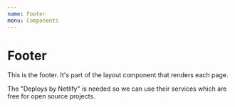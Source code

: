 ```yaml
---
name: Footer
menu: Components
---
```



# Footer

This is the footer. It's part of the layout component that renders each page.

The "Deploys by Netlify" is needed so we can use their services which are free for open source projects.

<Playground>
  <Footer />
</Playground>
